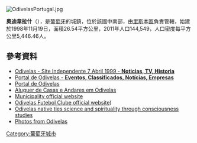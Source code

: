 [[Image:OdivelasPortugal.jpg|right]]
{{Coord|38|47|25|N|9|10|47|W|display=title}}

'''奧迪韋拉什'''（{{lang-pt|Odivelas}}），是[[葡萄牙|葡萄牙]]的城鎮，位於該國中南部，由[[里斯本區|里斯本區]]負責管轄，始建於1998年11月19日，面積26.54平方公里，2011年人口144,549，人口密度每平方公里5,446.46人。

==參考資料==
*[https://web.archive.org/web/20080228052257/http://www.odivelas.com/ Odivelas - Site Independente 7 Abril 1999 - '''Noticias, TV, Historia''']
*[https://web.archive.org/web/20080316005715/http://www.cidade-odivelas.com/ Portal de Odivelas - '''Eventos, Classificados, Notícias, Empresas''']
*[https://web.archive.org/web/20101205020514/http://www.odivelasbusca.com/ Portal de Odivelas ]
*[https://web.archive.org/web/20101015030811/http://www.alugarandarevivenda.com/ Aluguer de Casas e Andares em Odivelas]
*[https://web.archive.org/web/20050627080013/http://www.cm-odivelas.pt/ Municipality official website]
*[http://www.odivelasfc.com Odivelas Futebol Clube official website]{{Wayback|url=http://www.odivelasfc.com/ |date=20090213060522 }})
*[https://web.archive.org/web/20070311000713/http://oheraldo.in/node/14510 Odivelas native ties science and spirituality through consciousness studies]
*[http://www.flickr.com/photos/vitor107/sets/72157594473761023/ Photos from Odivelas]{{Wayback|url=http://www.flickr.com/photos/vitor107/sets/72157594473761023/ |date=20121112085413 }}

{{Authority control}}
{{Portugal-geo-stub}}
[[Category:葡萄牙城市|Category:葡萄牙城市]]